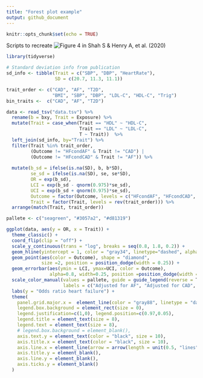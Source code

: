```yaml
---
title: "Forest plot example"
output: github_document
---
```


```r
knitr::opts_chunk$set(echo = TRUE)
```

Scripts to recreate ![Figure 4 in Shah S & Henry A, _et al._ (2020)](https://www.nature.com/articles/s41467-019-13690-5)

```r
library(tidyverse)

# Standard deviation info from publication
sd_info <- tibble(Trait = c("SBP", "DBP", "HeartRate"),
                  SD = c(20.7, 11.3, 11.1))

trait_order <- c("CAD", "AF", "T2D",
                 "BMI", "SBP", "DBP", "LDL-C", "HDL-C", "Trig")
bin_traits <-  c("CAD", "AF", "T2D")

data <- read_tsv("data.tsv") %>% 
  rename(b = bxy, Trait = Exposure) %>% 
  mutate(Trait = case_when(Trait == "HDL" ~ "HDL-C",
                           Trait == "LDL" ~ "LDL-C",
                           T ~ Trait))  %>% 
  left_join(sd_info, by="Trait") %>% 
  filter(Trait %in% trait_order,
         (Outcome != "HFcondAF" & Trait != "CAD") |
         (Outcome != "HFcondCAD" & Trait != "AF")) %>% 
  
  mutate(b_sd = ifelse(is.na(SD), b, b*SD),
         se_sd = ifelse(is.na(SD), se, se*SD),
         OR = exp(b_sd),
         LCI = exp(b_sd - qnorm(0.975)*se_sd),
         UCI = exp(b_sd + qnorm(0.975)*se_sd),
         Outcome = factor(Outcome, levels = c("HFcondAF", "HFcondCAD", "HF")),
         Trait = factor(Trait, levels = rev(trait_order))) %>% 
  arrange(match(Trait, trait_order))

```

```r
pallete <- c("seagreen", "#3057a2", "#d81319")

ggplot(data, aes(y = OR, x = Trait)) + 
  theme_classic() +
  coord_flip(clip = "off") +
  scale_y_continuous(trans = "log", breaks = seq(0.8, 1.8, 0.2)) +
  geom_hline(yintercept = 1, color = "gray34", linetype="dashed", alpha =0.8) +
  geom_point(aes(color = Outcome), shape = "diamond",
             size =2, position = position_dodge(width = 0.25)) +
  geom_errorbar(aes(ymin = LCI, ymax=UCI, color = Outcome),
                alpha=0.8, width=0.25, position =position_dodge(width = 0.25)) +
  scale_color_manual(values = pallete, guide = guide_legend(reverse = T),
                     labels = c("Adjusted for AF", "Adjusted for CAD", "Unadjusted")) +
  labs(y = "Odds ratio heart failure") +
  theme(
    panel.grid.major.x =  element_line(color = "gray88", linetype = "dashed"),
    legend.box.background = element_rect(size = 0),
    legend.justification=c(1,0), legend.position=c(0.97,0.05),
    legend.title = element_text(size = 8),
    legend.text = element_text(size = 8),
    # legend.box.background = element_blank(),
    axis.text.y = element_text(color = "black", size = 10),
    axis.title.x = element_text(color = "black", size = 10),
    axis.line.x = element_line(arrow = arrow(length = unit(0.5, "lines"))),
    axis.title.y = element_blank(),
    axis.line.y = element_blank(),
    axis.ticks.y = element_blank()
  )
```
